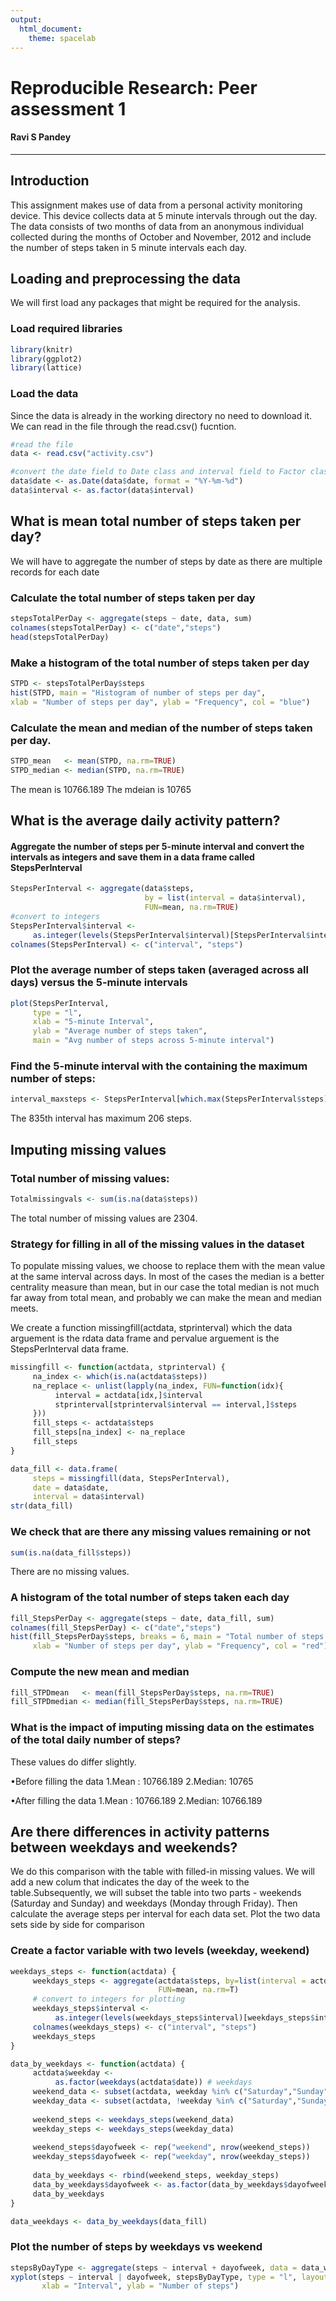 ```yaml
---
output:
  html_document:
    theme: spacelab
---
```

# Reproducible Research: Peer assessment 1
#### Ravi S Pandey
_____

## Introduction

This assignment makes use of data from a personal activity monitoring device. This device collects data at 5 minute intervals through out the day. The data consists of two months of data from an anonymous individual collected during the months of October and November, 2012 and include the number of steps taken in 5 minute intervals each day.

## Loading and preprocessing the data
We will first load any packages that might be required for the analysis.

### Load required libraries
```r
library(knitr)
library(ggplot2)
library(lattice)
```

### Load the data
Since the data is already in the working directory no need to download it. We can read  in the file through the read.csv() fucntion.
```r
#read the file
data <- read.csv("activity.csv")

#convert the date field to Date class and interval field to Factor class.
data$date <- as.Date(data$date, format = "%Y-%m-%d")
data$interval <- as.factor(data$interval)
```

## What is mean total number of steps taken per day?

We will have to aggregate the number of steps by date as there are multiple records for each date 

### Calculate the total number of steps taken per day
```r
stepsTotalPerDay <- aggregate(steps ~ date, data, sum)
colnames(stepsTotalPerDay) <- c("date","steps")
head(stepsTotalPerDay)
```

### Make a histogram of the total number of steps taken per day
```r
STPD <- stepsTotalPerDay$steps
hist(STPD, main = "Histogram of number of steps per day", 
xlab = "Number of steps per day", ylab = "Frequency", col = "blue")
```

### Calculate the mean and median of the number of steps taken per day.
```r
STPD_mean   <- mean(STPD, na.rm=TRUE)
STPD_median <- median(STPD, na.rm=TRUE)
```

The mean is 10766.189
The mdeian is 10765

## What is the average daily activity pattern?

#### Aggregate the number of steps per 5-minute interval and convert the intervals as integers and save them in a data frame called StepsPerInterval
```r
StepsPerInterval <- aggregate(data$steps, 
                              by = list(interval = data$interval),
                              FUN=mean, na.rm=TRUE)
#convert to integers
StepsPerInterval$interval <- 
     as.integer(levels(StepsPerInterval$interval)[StepsPerInterval$interval])
colnames(StepsPerInterval) <- c("interval", "steps")
```

### Plot the average number of steps taken (averaged across all days) versus the 5-minute intervals
```r
plot(StepsPerInterval, 
     type = "l", 
     xlab = "5-minute Interval", 
     ylab = "Average number of steps taken", 
     main = "Avg number of steps across 5-minute interval")
```


### Find the 5-minute interval with the containing the maximum number of steps:
```r
interval_maxsteps <- StepsPerInterval[which.max(StepsPerInterval$steps),]
```

The 835th interval has maximum 206 steps.

## Imputing missing values

### Total number of missing values:
```r
Totalmissingvals <- sum(is.na(data$steps))
```

The total number of missing values are 2304.

### Strategy for filling in all of the missing values in the dataset

To populate missing values, we choose to replace them with the mean value at the same interval across days. In most of the cases the median is a better centrality measure than mean, but in our case the total median is not much far away from total mean, and probably we can make the mean and median meets.

We create a function missingfill(actdata, stprinterval) which the data arguement is the rdata data frame and pervalue arguement is the StepsPerInterval data frame.

```r
missingfill <- function(actdata, stprinterval) {
     na_index <- which(is.na(actdata$steps))
     na_replace <- unlist(lapply(na_index, FUN=function(idx){
          interval = actdata[idx,]$interval
          stprinterval[stprinterval$interval == interval,]$steps
     }))
     fill_steps <- actdata$steps
     fill_steps[na_index] <- na_replace
     fill_steps
}

data_fill <- data.frame(  
     steps = missingfill(data, StepsPerInterval),  
     date = data$date,  
     interval = data$interval)
str(data_fill)
```

### We check that are there any missing values remaining or not
```r
sum(is.na(data_fill$steps))
```

There are no missing values.


### A histogram of the total number of steps taken each day
```r
fill_StepsPerDay <- aggregate(steps ~ date, data_fill, sum)
colnames(fill_StepsPerDay) <- c("date","steps")
hist(fill_StepsPerDay$steps, breaks = 6, main = "Total number of steps taken per day", 
     xlab = "Number of steps per day", ylab = "Frequency", col = "red")
```

### Compute the new mean and median
```r
fill_STPDmean   <- mean(fill_StepsPerDay$steps, na.rm=TRUE)
fill_STPDmedian <- median(fill_StepsPerDay$steps, na.rm=TRUE)
```



### What is the impact of imputing missing data on the estimates of the total daily number of steps?
These values do differ slightly.

•Before filling the data
1.Mean : 10766.189
2.Median: 10765


•After filling the data
1.Mean : 10766.189
2.Median: 10766.189

## Are there differences in activity patterns between weekdays and weekends?
We do this comparison with the table with filled-in missing values. We will add a new colum that indicates the day of the week to the table.Subsequently, we will subset the table into two parts - weekends (Saturday and Sunday) and weekdays (Monday through Friday). Then calculate the average steps per interval for each data set. Plot the two data sets side by side for comparison

### Create a factor variable with two levels (weekday, weekend)
```r
weekdays_steps <- function(actdata) {
     weekdays_steps <- aggregate(actdata$steps, by=list(interval = actdata$interval),
                                 FUN=mean, na.rm=T)
     # convert to integers for plotting
     weekdays_steps$interval <- 
          as.integer(levels(weekdays_steps$interval)[weekdays_steps$interval])
     colnames(weekdays_steps) <- c("interval", "steps")
     weekdays_steps
}

data_by_weekdays <- function(actdata) {
     actdata$weekday <- 
          as.factor(weekdays(actdata$date)) # weekdays
     weekend_data <- subset(actdata, weekday %in% c("Saturday","Sunday"))
     weekday_data <- subset(actdata, !weekday %in% c("Saturday","Sunday"))
     
     weekend_steps <- weekdays_steps(weekend_data)
     weekday_steps <- weekdays_steps(weekday_data)
     
     weekend_steps$dayofweek <- rep("weekend", nrow(weekend_steps))
     weekday_steps$dayofweek <- rep("weekday", nrow(weekday_steps))
     
     data_by_weekdays <- rbind(weekend_steps, weekday_steps)
     data_by_weekdays$dayofweek <- as.factor(data_by_weekdays$dayofweek)
     data_by_weekdays
}

data_weekdays <- data_by_weekdays(data_fill)
```

### Plot the number of steps by weekdays vs weekend
```r
stepsByDayType <- aggregate(steps ~ interval + dayofweek, data = data_weekdays, mean)
xyplot(steps ~ interval | dayofweek, stepsByDayType, type = "l", layout = c(1, 2), 
       xlab = "Interval", ylab = "Number of steps")
```
